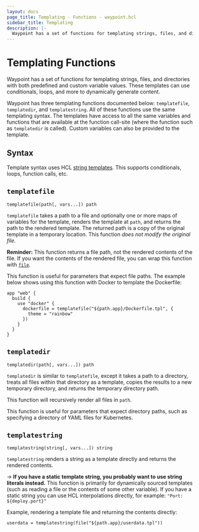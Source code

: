 ```yaml
---
layout: docs
page_title: Templating - Functions - waypoint.hcl
sidebar_title: Templating
description: |-
  Waypoint has a set of functions for templating strings, files, and directories with both predefined and custom variable values. These templates can use conditionals, loops, and more to dynamically generate content.
---
```


# Templating Functions

Waypoint has a set of functions for templating strings, files, and directories
with both predefined and custom variable values. These templates can use
conditionals, loops, and more to dynamically generate content.

Waypoint has three templating functions documented below: `templatefile`,
`templatedir`, and `templatestring`. All of these functions use the same
templating syntax. The templates have access to all the same variables
and functions that are available at the function call-site (where the
function such as `templatedir` is called). Custom variables can also
be provided to the template.

## Syntax

Template syntax uses HCL [string templates](/docs/waypoint-hcl/syntax/expressions#string-templates).
This supports conditionals, loops, function calls, etc.

## `templatefile`

```hcl
templatefile(path[, vars...]) path
```

`templatefile` takes a path to a file and optionally one or more maps of variables
for the template, renders the template at `path`, and returns the path to
the rendered template. The returned path is a copy of the original template
in a temporary location. This function _does not modify the original file_.

**Reminder:** This function returns a file path, not the rendered contents of the file.
If you want the contents of the rendered file, you can wrap this function
with [`file`](/docs/waypoint-hcl/functions/all#file).

This function is useful for parameters that expect file paths. The example
below shows using this function with Docker to template the Dockerfile:

```hcl
app "web" {
  build {
    use "docker" {
      dockerfile = templatefile("${path.app}/Dockerfile.tpl", {
        theme = "rainbow"
      })
    }
  }
}
```

## `templatedir`

```hcl
templatedir(path[, vars...]) path
```

`templatedir` is similar to `templatefile`, except it takes a path to
a directory, treats all files within that directory as a template, copies
the results to a new temporary directory, and returns the temporary
directory path.

This function will recursively render all files in `path`.

This function is useful for parameters that expect directory paths, such
as specifying a directory of YAML files for Kubernetes.

## `templatestring`

```hcl
templatestring(string[, vars...]) string
```

`templatestring` renders a string as a template directly and returns
the rendered contents.

-> **If you have a static template string, you probably want to use
string literals instead.** This function is primarily for dynamically
sourced templates (such as reading a file or the contents of some
other variable). If you have a static string you can use HCL interpolations
directly, for example: `"Port: ${deploy.port}"`

Example, rendering a template file and returning the contents directly:

```hcl
userdata = templatestring(file("${path.app}/userdata.tpl"))
```
